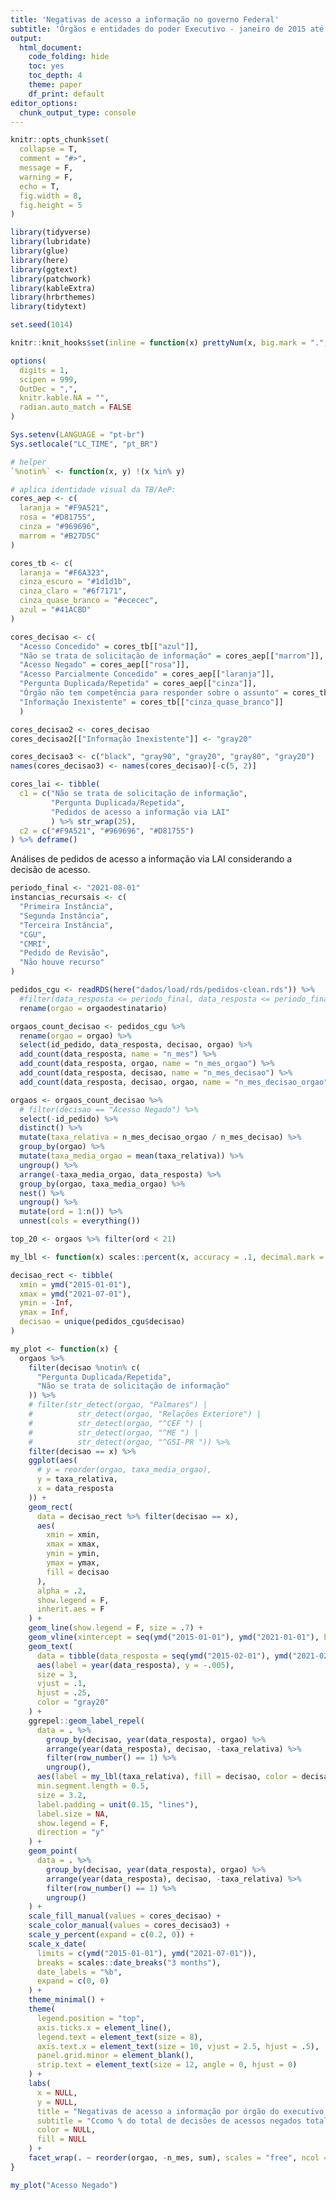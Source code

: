 ```yaml
---
title: 'Negativas de acesso a informação no governo Federal'
subtitle: 'Órgãos e entidades do poder Executivo - janeiro de 2015 até 2021'
output:
  html_document: 
    code_folding: hide
    toc: yes
    toc_depth: 4
    theme: paper
    df_print: default
editor_options: 
  chunk_output_type: console
---
```


```r
knitr::opts_chunk$set(
  collapse = T,
  comment = "#>",
  message = F,
  warning = F,
  echo = T,
  fig.width = 8,
  fig.height = 5
)
```

```r
library(tidyverse)
library(lubridate)
library(glue)
library(here)
library(ggtext)
library(patchwork)
library(kableExtra)
library(hrbrthemes)
library(tidytext)
```

```r
set.seed(1014)

knitr::knit_hooks$set(inline = function(x) prettyNum(x, big.mark = ".", decimal.mark = ","))

options(
  digits = 1,
  scipen = 999,
  OutDec = ",",
  knitr.kable.NA = "",
  radian.auto_match = FALSE
)

Sys.setenv(LANGUAGE = "pt-br")
Sys.setlocale("LC_TIME", "pt_BR")

# helper
`%notin%` <- function(x, y) !(x %in% y)
```


```r
# aplica identidade visual da TB/AeP:
cores_aep <- c(
  laranja = "#F9A521",
  rosa = "#D81755",
  cinza = "#969696",
  marrom = "#B27D5C"
)

cores_tb <- c(
  laranja = "#F6A323",
  cinza_escuro = "#1d1d1b",
  cinza_claro = "#6f7171",
  cinza_quase_branco = "#ececec",
  azul = "#41ACBD"
)

cores_decisao <- c(
  "Acesso Concedido" = cores_tb[["azul"]],
  "Não se trata de solicitação de informação" = cores_aep[["marrom"]],
  "Acesso Negado" = cores_aep[["rosa"]],
  "Acesso Parcialmente Concedido" = cores_aep[["laranja"]],
  "Pergunta Duplicada/Repetida" = cores_aep[["cinza"]],
  "Órgão não tem competência para responder sobre o assunto" = cores_tb[["cinza_escuro"]],
  "Informação Inexistente" = cores_tb[["cinza_quase_branco"]]
  )

cores_decisao2 <- cores_decisao
cores_decisao2[["Informação Inexistente"]] <- "gray20"

cores_decisao3 <- c("black", "gray90", "gray20", "gray80", "gray20")
names(cores_decisao3) <- names(cores_decisao)[-c(5, 2)] 

cores_lai <- tibble(
  c1 = c("Não se trata de solicitação de informação",
         "Pergunta Duplicada/Repetida",
         "Pedidos de acesso a informação via LAI"
         ) %>% str_wrap(25),
  c2 = c("#F9A521", "#969696", "#D81755")
) %>% deframe()
```

Análises de pedidos de acesso a informação via LAI considerando a decisão de acesso.

```r
periodo_final <- "2021-08-01"
instancias_recursais <- c(
  "Primeira Instância",
  "Segunda Instância",
  "Terceira Instância",
  "CGU",
  "CMRI",
  "Pedido de Revisão",
  "Não houve recurso"
)

pedidos_cgu <- readRDS(here("dados/load/rds/pedidos-clean.rds")) %>%
  #filter(data_resposta <= periodo_final, data_resposta <= periodo_final) %>% 
  rename(orgao = orgaodestinatario)
```

```r
orgaos_count_decisao <- pedidos_cgu %>%
  rename(orgao = orgao) %>%
  select(id_pedido, data_resposta, decisao, orgao) %>%
  add_count(data_resposta, name = "n_mes") %>%
  add_count(data_resposta, orgao, name = "n_mes_orgao") %>%
  add_count(data_resposta, decisao, name = "n_mes_decisao") %>%
  add_count(data_resposta, decisao, orgao, name = "n_mes_decisao_orgao")

orgaos <- orgaos_count_decisao %>%
  # filter(decisao == "Acesso Negado") %>%
  select(-id_pedido) %>%
  distinct() %>%
  mutate(taxa_relativa = n_mes_decisao_orgao / n_mes_decisao) %>%
  group_by(orgao) %>%
  mutate(taxa_media_orgao = mean(taxa_relativa)) %>%
  ungroup() %>%
  arrange(-taxa_media_orgao, data_resposta) %>%
  group_by(orgao, taxa_media_orgao) %>%
  nest() %>%
  ungroup() %>%
  mutate(ord = 1:n()) %>%
  unnest(cols = everything())

top_20 <- orgaos %>% filter(ord < 21)
```

```r
my_lbl <- function(x) scales::percent(x, accuracy = .1, decimal.mark = ",")

decisao_rect <- tibble(
  xmin = ymd("2015-01-01"),
  xmax = ymd("2021-07-01"),
  ymin = -Inf,
  ymax = Inf,
  decisao = unique(pedidos_cgu$decisao)
)

my_plot <- function(x) {
  orgaos %>%
    filter(decisao %notin% c(
      "Pergunta Duplicada/Repetida",
      "Não se trata de solicitação de informação"
    )) %>%
    # filter(str_detect(orgao, "Palmares") |
    #          str_detect(orgao, "Relações Exteriore") |
    #          str_detect(orgao, "^CEF ") |
    #          str_detect(orgao, "^ME ") |
    #          str_detect(orgao, "^GSI-PR ")) %>%
    filter(decisao == x) %>%
    ggplot(aes(
      # y = reorder(orgao, taxa_media_orgao),
      y = taxa_relativa,
      x = data_resposta
    )) +
    geom_rect(
      data = decisao_rect %>% filter(decisao == x),
      aes(
        xmin = xmin,
        xmax = xmax,
        ymin = ymin,
        ymax = ymax,
        fill = decisao
      ),
      alpha = .2,
      show.legend = F,
      inherit.aes = F
    ) +
    geom_line(show.legend = F, size = .7) +
    geom_vline(xintercept = seq(ymd("2015-01-01"), ymd("2021-01-01"), by = "year"), lty = 3) +
    geom_text(
      data = tibble(data_resposta = seq(ymd("2015-02-01"), ymd("2021-02-01"), by = "year")),
      aes(label = year(data_resposta), y = -.005),
      size = 3,
      vjust = .1,
      hjust = .25,
      color = "gray20"
    ) +
    ggrepel::geom_label_repel(
      data = . %>%
        group_by(decisao, year(data_resposta), orgao) %>%
        arrange(year(data_resposta), decisao, -taxa_relativa) %>%
        filter(row_number() == 1) %>%
        ungroup(),
      aes(label = my_lbl(taxa_relativa), fill = decisao, color = decisao),
      min.segment.length = 0.5,
      size = 3.2,
      label.padding = unit(0.15, "lines"),
      label.size = NA,
      show.legend = F,
      direction = "y"
    ) +
    geom_point(
      data = . %>%
        group_by(decisao, year(data_resposta), orgao) %>%
        arrange(year(data_resposta), decisao, -taxa_relativa) %>%
        filter(row_number() == 1) %>%
        ungroup()
    ) +
    scale_fill_manual(values = cores_decisao) +
    scale_color_manual(values = cores_decisao3) +
    scale_y_percent(expand = c(0.2, 0)) +
    scale_x_date(
      limits = c(ymd("2015-01-01"), ymd("2021-07-01")),
      breaks = scales::date_breaks("3 months"),
      date_labels = "%b",
      expand = c(0, 0)
    ) +
    theme_minimal() +
    theme(
      legend.position = "top",
      axis.ticks.x = element_line(),
      legend.text = element_text(size = 8),
      axis.text.x = element_text(size = 10, vjust = 2.5, hjust = .5),
      panel.grid.minor = element_blank(),
      strip.text = element_text(size = 12, angle = 0, hjust = 0)
    ) +
    labs(
      x = NULL,
      y = NULL,
      title = "Negativas de acesso a informação por órgão do executivo Federal",
      subtitle = "Ccomo % do total de decisões de acessos negados total no FalaBr",
      color = NULL,
      fill = NULL
    ) +
    facet_wrap(. ~ reorder(orgao, -n_mes, sum), scales = "free", ncol = 1)
}

my_plot("Acesso Negado")
```
